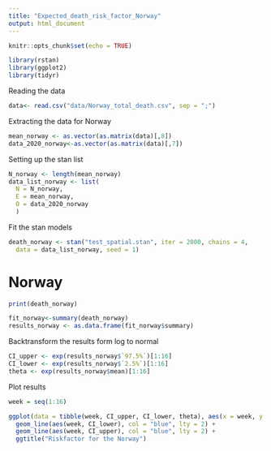 ```yaml
---
title: "Expected_death_risk_factor_Norway"
output: html_document
---
```


```r
knitr::opts_chunk$set(echo = TRUE)
```

```r
library(rstan)
library(ggplot2)
library(tidyr)
```

Reading the data
```r
data<- read.csv("data/Norway_total_death.csv", sep = ";")
```

Extracting the data for Norway
```r
mean_norway <- as.vector(as.matrix(data)[,8])
data_2020_norway<-as.vector(as.matrix(data)[,7])
```

Setting up the stan list
```r
N_norway <- length(mean_norway)
data_list_norway <- list(
  N = N_norway, 
  E = mean_norway,
  O = data_2020_norway
  )
```


Fit the stan models
```r
death_norway <- stan("test_spatial.stan", iter = 2000, chains = 4,
  data = data_list_norway, seed = 1)

```

# Norway
```r
print(death_norway)

fit_norway<-summary(death_norway)
results_norway <- as.data.frame(fit_norway$summary)

```

Backtransform the results form log to normal
```r
CI_upper <- exp(results_norway$`97.5%`)[1:16]
CI_lower <- exp(results_norway$`2.5%`)[1:16]
theta <- exp(results_norway$mean)[1:16]

```

Plot results
```r
week = seq(1:16)

ggplot(data = tibble(week, CI_upper, CI_lower, theta), aes(x = week, y = theta)) + geom_point() + geom_line(lty = 2) +
  geom_line(aes(week, CI_lower), col = "blue", lty = 2) +
  geom_line(aes(week, CI_upper), col = "blue", lty = 2) + 
  ggtitle("Riskfactor for the Norway")

```





